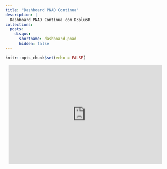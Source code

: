 ```yaml
---
title: "Dashboard PNAD Contínua"
description: |
  Dashboard PNAD Contínua com D3plusR
collections:
  posts:
    disqus: 
      shortname: dashboard-pnad
      hidden: false
---
```


```r
knitr::opts_chunk$set(echo = FALSE)
```

<style>
d-article {
  display: contents !important;
}

.wrapper {
	position: relative;
	padding-bottom: 56.25%; /* 16:9 */
	padding-top: 25px;
	height: 0;
}
.wrapper iframe {
	position: absolute;
	top: 0;
	left: 2%;
	width: 95%;
	height: 100%;
}
</style>

<div class="wrapper">
<iframe src="https://paulofelipe.github.io/dashboard_pnad/" 
align = "center" frameborder="0"></iframe>
</div>

